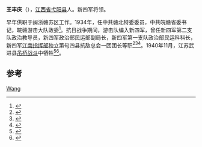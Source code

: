 '''王丰庆'''（{{bd|1907年||1940年}}），[[江西省|江西省]][[弋阳县|弋阳县]]人。新四军将领。

早年供职于闽浙赣苏区工作。1934年，任中共赣北特委委员，中共皖赣省委书记，皖赣游击大队政委<ref name="夏道汉陈立明1987">{{cite book|author1=夏道汉|author2=陈立明|title=江西苏区史|url=http://books.google.com/books?id=BoTTAAAAMAAJ|year=1987|publisher=江西人民出版社|page=394}}</ref>。抗日战争期间，游击队编入新四军，曾任新四军第二支队政治教导员，新四军政治部民运部副局长，新四军第一支队政治部民运科科长，新四军[[江南指挥部|江南指挥部]]独立第句四县抗敌总会一团团长等职<ref name="党史工作办公室2005">{{cite book|author=中共南京市委. 党史工作办公室|title=新四军与南京|url=http://books.google.com/books?id=he58AAAAIAAJ|year=2005|publisher=中共党史出版社|page=462}}</ref><ref>{{cite book|title=江苏文史资料选辑|url=http://books.google.com/books?id=J3zjAAAAMAAJ|year=1980|publisher=江苏人民出版社|page=48}}</ref><ref name="《新四军战史》编辑室2000">{{cite book|author=《新四军战史》编辑室|title=新四军战史|url=http://books.google.com/books?id=apqEAAAAIAAJ|year=2000|publisher=解放军出版社|page=625}}</ref>。1940年11月，江苏武进县[[吊桥战斗|吊桥战斗]]中牺牲<ref>{{cite book|title=中国共产党名人录|url=http://books.google.com/books?id=UZUcAQAAMAAJ|year=1997|publisher=四川人民出版社|page=82}}</ref><ref>{{cite book|title=江苏革命烈士传选编/ 抗日战争时期|url=http://books.google.com/books?id=eYFxAAAAIAAJ|year=1988|publisher=江苏人民出版社|pages=75–79}}</ref>。

==参考==
{{reflist}}
{{中国军事人物小作品}}

[[Category:新四军将领|Wang]]